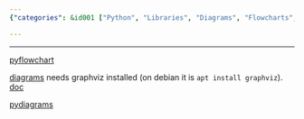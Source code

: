 ```yaml
---
{"categories": &id001 ["Python", "Libraries", "Diagrams", "Flowcharts", "pyflowchart", "diagrams", "pydiagrams"], "category": "Python Libraries", "date": "2023-02-08 06:36:15", "description": "This article explores different Python libraries for creating diagrams and flowcharts, including pyflowchart, diagrams, and pydiagrams. It also includes installation instructions for dependencies like Graphviz on Debian-based systems.", "tags": *id001, "title": "Python Diagram/Flowchart Generator And Markdown To Word Converter"}

---
```


------

[pyflowchart](https://github.com/cdfmlr/pyflowchart)

[diagrams](https://libraries.io/pypi/diagrams) needs graphviz installed (on debian it is `apt install graphviz`). [doc](https://diagrams.mingrammer.com/docs/)

[pydiagrams](https://libraries.io/pypi/pydiagrams)


